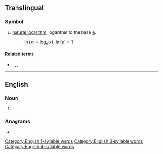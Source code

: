 {{character info/new|㏑}}
{{also|LN|l.n.}}
==Translingual==
{{wikipedia|Natural logarithm}}

===Symbol===
{{head|mul|symbol}}

# {{lb|mul|mathematics}} [[natural logarithm]]; logarithm to the base [[e#Translingual|e]].
#: <math>\ln(x) = \log_{e}(x)</math>. <math> \ln(e) = 1 </math>

====Related terms====
* {{l|mul|ld}}, {{l|mul|lg}}, {{l|mul|lb}}, {{l|mul|log}}

----

==English==

===Noun===
{{en-noun|?}}
<!-- 1 syllable words !-->

# {{abbreviation of|lane|lang=en}}

<!-- of "lane" !-->
<!-- of logarithm !-->

===Anagrams===
* {{anagrams|en|NL}}

[[Category:English 1-syllable words]]
[[Category:English 3-syllable words]]
[[Category:English 4-syllable words]]